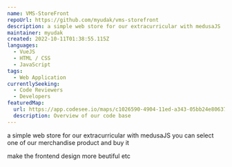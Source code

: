 ```yaml
---
name: VMS-StoreFront
repoUrl: https://github.com/myudak/vms-storefront
description: a simple web store for our extracurricular with medusaJS 
maintainer: myudak
created: 2022-10-11T01:38:55.115Z
languages:
  - VueJS
  - HTML / CSS
  - JavaScript
tags:
  - Web Application
currentlySeeking:
  - Code Reviewers
  - Developers
featuredMap:
  url: https://app.codesee.io/maps/c1026590-4904-11ed-a343-05bb24e80637
  description: Overview of our code base
---
```


<Overview>

a simple web store for our extracurricular with medusaJS 
you can select one of our merchandise product and  buy it

</Overview>

<Contributing>

make the frontend design more beutiful etc

</Contributing>
